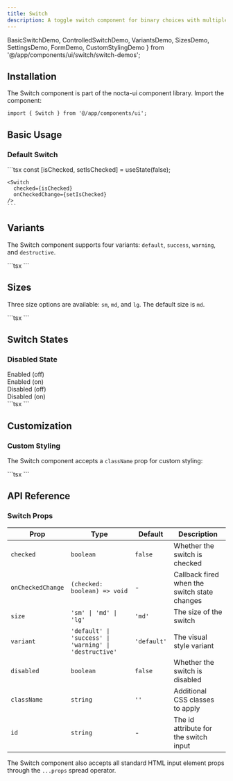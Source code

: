 ```yaml
---
title: Switch
description: A toggle switch component for binary choices with multiple variants, sizes and dark mode support
---
```


  BasicSwitchDemo, 
  ControlledSwitchDemo, 
  VariantsDemo, 
  SizesDemo, 
  SettingsDemo, 
  FormDemo,
  CustomStylingDemo
} from '@/app/components/ui/switch/switch-demos';

## Installation

The Switch component is part of the nocta-ui component library. Import the component:

```tsx
import { Switch } from '@/app/components/ui';
```

## Basic Usage

### Default Switch

<DocsTabs defaultValue="preview">
  <DocsTab value="preview" title="Preview">
    <div className="my-6">
      <BasicSwitchDemo />
    </div>
  </DocsTab>
  <DocsTab value="code" title="Code">
    ```tsx
    const [isChecked, setIsChecked] = useState(false);
    
    <Switch 
      checked={isChecked} 
      onCheckedChange={setIsChecked} 
    />
    ```
  </DocsTab>
</DocsTabs>

## Variants

The Switch component supports four variants: `default`, `success`, `warning`, and `destructive`.

<DocsTabs defaultValue="preview">
  <DocsTab value="preview" title="Preview">
    <div className="my-6">
      <VariantsDemo />
    </div>
  </DocsTab>
  <DocsTab value="code" title="Code">
    ```tsx
    <Switch variant="default" checked={true} />
    <Switch variant="success" checked={true} />
    <Switch variant="warning" checked={true} />
    <Switch variant="destructive" checked={true} />
    ```
  </DocsTab>
</DocsTabs>

## Sizes

Three size options are available: `sm`, `md`, and `lg`. The default size is `md`.

<DocsTabs defaultValue="preview">
  <DocsTab value="preview" title="Preview">
    <div className="my-6">
      <SizesDemo />
    </div>
  </DocsTab>
  <DocsTab value="code" title="Code">
    ```tsx
    <Switch size="sm" checked={true} />
    <Switch size="md" checked={true} />
    <Switch size="lg" checked={true} />
    ```
  </DocsTab>
</DocsTabs>

## Switch States

### Disabled State

<DocsTabs defaultValue="preview">
  <DocsTab value="preview" title="Preview">
    <div className="my-6 space-y-4">
      <div className="flex items-center gap-3">
        <Switch disabled={false} />
        <span className="text-sm">Enabled (off)</span>
      </div>
      <div className="flex items-center gap-3">
        <Switch checked={true} disabled={false} />
        <span className="text-sm">Enabled (on)</span>
      </div>
      <div className="flex items-center gap-3">
        <Switch disabled={true} />
        <span className="text-sm">Disabled (off)</span>
      </div>
      <div className="flex items-center gap-3">
        <Switch checked={true} disabled={true} />
        <span className="text-sm">Disabled (on)</span>
      </div>
    </div>
  </DocsTab>
  <DocsTab value="code" title="Code">
    ```tsx
    <Switch disabled={false} />
    <Switch checked={true} disabled={false} />
    <Switch disabled={true} />
    <Switch checked={true} disabled={true} />
    ```
  </DocsTab>
</DocsTabs>

## Customization

### Custom Styling

The Switch component accepts a `className` prop for custom styling:

<DocsTabs defaultValue="preview">
  <DocsTab value="preview" title="Preview">
    <div className="my-6">
      <CustomStylingDemo />
    </div>
  </DocsTab>
  <DocsTab value="code" title="Code">
    ```tsx
    <Switch className="scale-125" checked={true} />
    <Switch className="opacity-75" checked={true} />
    <Switch className="rounded-sm" checked={false} />
    ```
  </DocsTab>
</DocsTabs>

## API Reference

### Switch Props

| Prop | Type | Default | Description |
|------|------|---------|-------------|
| `checked` | `boolean` | `false` | Whether the switch is checked |
| `onCheckedChange` | `(checked: boolean) => void` | - | Callback fired when the switch state changes |
| `size` | `'sm' \| 'md' \| 'lg'` | `'md'` | The size of the switch |
| `variant` | `'default' \| 'success' \| 'warning' \| 'destructive'` | `'default'` | The visual style variant |
| `disabled` | `boolean` | `false` | Whether the switch is disabled |
| `className` | `string` | `''` | Additional CSS classes to apply |
| `id` | `string` | - | The id attribute for the switch input |

The Switch component also accepts all standard HTML input element props through the `...props` spread operator. 